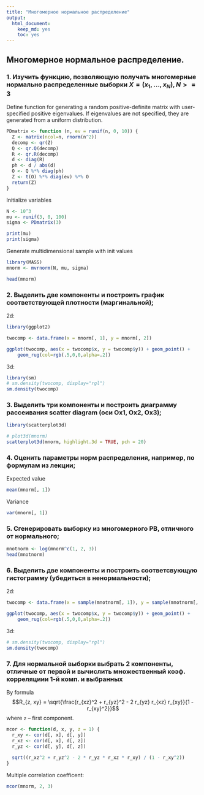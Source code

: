 ```yaml
---
title: "Многомерное нормальное распределение"
output: 
  html_document: 
    keep_md: yes
    toc: yes
---
```


## Многомерное нормальное распределение.

### 1. Изучить функцию, позволяющую получать многомерные нормально распределенные выборки $Х = (х_1, \dots, х_N), N >= 3$

Define function for generating a random positive-definite matrix with user-specified positive eigenvalues. If eigenvalues are not specified, they are generated from a uniform distribution.
```r
PDmatrix <- function (n, ev = runif(n, 0, 10)) {
  Z <- matrix(ncol=n, rnorm(n^2))
  decomp <- qr(Z)
  Q <- qr.Q(decomp) 
  R <- qr.R(decomp)
  d <- diag(R)
  ph <- d / abs(d)
  O <- Q %*% diag(ph)
  Z <- t(O) %*% diag(ev) %*% O
  return(Z)
}
```

Initialize variables
```r
N <- 10^3
mu <- runif(3, 0, 100)
sigma <- PDmatrix(3)

print(mu)
print(sigma)
```

Generate multidimensional sample with init values
```r
library(MASS)
mnorm <- mvrnorm(N, mu, sigma)

head(mnorm)
```

### 2. Выделить две компоненты и построить график соответствующей плотности (маргинальной);
2d:
```r
library(ggplot2)

twocomp <- data.frame(x = mnorm[, 1], y = mnorm[, 2])

ggplot(twocomp, aes(x = twocomp$x, y = twocomp$y)) + geom_point() + 
    geom_rug(col=rgb(.5,0,0,alpha=.2))
```

3d:
```r
library(sm)
# sm.density(twocomp, display="rgl")
sm.density(twocomp)
```
### 3. Выделить три компоненты и построить диаграмму рассеивания scatter diagram (оси Ох1, Ох2, Ох3);
```r
library(scatterplot3d)

# plot3d(mnorm)
scatterplot3d(mnorm, highlight.3d = TRUE, pch = 20)
```

### 4. Оценить параметры норм распределения, например, по формулам из лекции;
Expeсted value
```r
mean(mnorm[, 1])
```

Variance
```r
var(mnorm[, 1])
```

### 5. Сгенерировать выборку из многомерного РВ, отличного от нормального;
```r
mnotnorm <- log(mnorm^c(1, 2, 3))
head(mnotnorm)
```

### 6. Выделить две компоненты и построить соответсвующую гистограмму (убедиться в ненормальности);

2d:
```r
twocomp <- data.frame(x = sample(mnotnorm[, 1]), y = sample(mnotnorm[, 2]))

ggplot(twocomp, aes(x = twocomp$x, y = twocomp$y)) + geom_point() + 
    geom_rug(col=rgb(.5,0,0,alpha=.2))
```

3d:
```r
# sm.density(twocomp, display="rgl")
sm.density(twocomp)
```

### 7. Для нормальной выборки выбрать 2 компоненты, отличные от первой и вычислить множественный коэф. корреляциии 1-й комп. и выбранных
By formula $$R_{z, xy} = \sqrt{\frac{r_{xz}^2 + r_{yz}^2 - 2 r_{yz} r_{xz} r_{xy}}{1 - r_{xy}^2}}$$ where `z` -- first component.
```r
mcor <- function(d, x, y, z = 1) {
  r_xy <- cor(d[, x], d[, y])
  r_xz <- cor(d[, x], d[, z])
  r_yz <- cor(d[, y], d[, z])
  
  sqrt((r_xz^2 + r_yz^2 - 2 * r_yz * r_xz * r_xy) / (1 - r_xy^2))
}
```

Multiple correlation coefficent:
```r
mcor(mnorm, 2, 3)
```